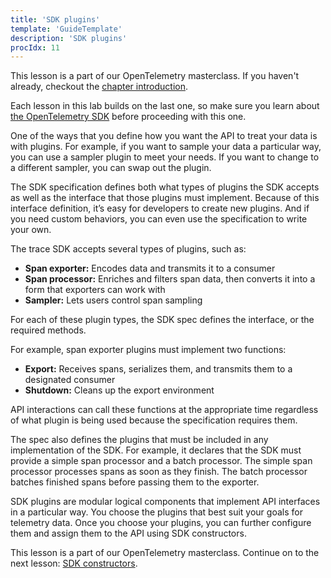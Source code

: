 ```yaml
---
title: 'SDK plugins'
template: 'GuideTemplate'
description: 'SDK plugins'
procIdx: 11
---
```


<Callout variant="course">

This lesson is a part of our OpenTelemetry masterclass. If you haven't already, checkout the [chapter introduction](/opentelemetry-masterclass/fundamentals).

Each lesson in this lab builds on the last one, so make sure you learn about [the OpenTelemetry SDK](/opentelemetry-masterclass/fundamentals/sdk) before proceeding with this one.

</Callout>

One of the ways that you define how you want the API to treat your data is with plugins. For example, if you want to sample your data a particular way, you can use a sampler plugin to meet your needs. If you want to change to a different sampler, you can swap out the plugin.

The SDK specification defines both what types of plugins the SDK accepts as well as the interface that those plugins must implement. Because of this interface definition, it’s easy for developers to create new plugins. And if you need custom behaviors, you can even use the specification to write your own.

The trace SDK accepts several types of plugins, such as:

- **Span exporter:** Encodes data and transmits it to a consumer
- **Span processor:** Enriches and filters span data, then converts it into a form that exporters can work with
- **Sampler:** Lets users control span sampling

For each of these plugin types, the SDK spec defines the interface, or the required methods.

For example, span exporter plugins must implement two functions:

- **Export:** Receives spans, serializes them, and transmits them to a designated consumer
- **Shutdown:** Cleans up the export environment

API interactions can call these functions at the appropriate time regardless of what plugin is being used because the specification requires them.

The spec also defines the plugins that must be included in any implementation of the SDK. For example, it declares that the SDK must provide a simple span processor and a batch processor. The simple span processor processes spans as soon as they finish. The batch processor batches finished spans before passing them to the exporter.

SDK plugins are modular logical components that implement API interfaces in a particular way. You choose the plugins that best suit your goals for telemetry data. Once you choose your plugins, you can further configure them and assign them to the API using SDK constructors.

<Callout variant="course">

This lesson is a part of our OpenTelemetry masterclass. Continue on to the next lesson: [SDK constructors](/opentelemetry-masterclass/fundamentals/sdk-constructors).

</Callout>
